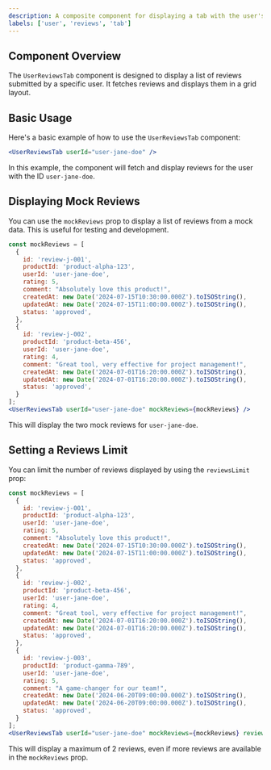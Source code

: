 ```yaml
---
description: A composite component for displaying a tab with the user's reviews.
labels: ['user', 'reviews', 'tab']
---
```


## Component Overview
The `UserReviewsTab` component is designed to display a list of reviews submitted by a specific user. It fetches reviews and displays them in a grid layout.

## Basic Usage
Here's a basic example of how to use the `UserReviewsTab` component:

```jsx
<UserReviewsTab userId="user-jane-doe" />
```
In this example, the component will fetch and display reviews for the user with the ID `user-jane-doe`.
## Displaying Mock Reviews
You can use the `mockReviews` prop to display a list of reviews from a mock data. This is useful for testing and development.
```jsx
const mockReviews = [
  {
    id: 'review-j-001',
    productId: 'product-alpha-123',
    userId: 'user-jane-doe',
    rating: 5,
    comment: "Absolutely love this product!",
    createdAt: new Date('2024-07-15T10:30:00.000Z').toISOString(),
    updatedAt: new Date('2024-07-15T11:00:00.000Z').toISOString(),
    status: 'approved',
  },
  {
    id: 'review-j-002',
    productId: 'product-beta-456',
    userId: 'user-jane-doe',
    rating: 4,
    comment: "Great tool, very effective for project management!",
    createdAt: new Date('2024-07-01T16:20:00.000Z').toISOString(),
    updatedAt: new Date('2024-07-01T16:20:00.000Z').toISOString(),
    status: 'approved',
  }
];
<UserReviewsTab userId="user-jane-doe" mockReviews={mockReviews} />
```
This will display the two mock reviews for `user-jane-doe`.
## Setting a Reviews Limit
You can limit the number of reviews displayed by using the `reviewsLimit` prop:
```jsx
const mockReviews = [
  {
    id: 'review-j-001',
    productId: 'product-alpha-123',
    userId: 'user-jane-doe',
    rating: 5,
    comment: "Absolutely love this product!",
    createdAt: new Date('2024-07-15T10:30:00.000Z').toISOString(),
    updatedAt: new Date('2024-07-15T11:00:00.000Z').toISOString(),
    status: 'approved',
  },
  {
    id: 'review-j-002',
    productId: 'product-beta-456',
    userId: 'user-jane-doe',
    rating: 4,
    comment: "Great tool, very effective for project management!",
    createdAt: new Date('2024-07-01T16:20:00.000Z').toISOString(),
    updatedAt: new Date('2024-07-01T16:20:00.000Z').toISOString(),
    status: 'approved',
  },
  {
    id: 'review-j-003',
    productId: 'product-gamma-789',
    userId: 'user-jane-doe',
    rating: 5,
    comment: "A game-changer for our team!",
    createdAt: new Date('2024-06-20T09:00:00.000Z').toISOString(),
    updatedAt: new Date('2024-06-20T09:00:00.000Z').toISOString(),
    status: 'approved',
  }
];
<UserReviewsTab userId="user-jane-doe" mockReviews={mockReviews} reviewsLimit={2} />
```
This will display a maximum of 2 reviews, even if more reviews are available in the `mockReviews` prop.